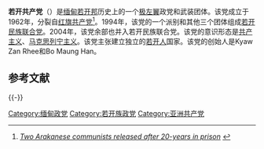 {{共产党}}
'''若开共产党'''（{{lang-my|ရခိုင်ပြည်ကွန်မြူနစ်ပါတီ}}）是[[缅甸|缅甸]][[若开邦|若开邦]]历史上的一个[[极左翼|极左翼]]政党和武装团体。该党成立于1962年，分裂自[[红旗共产党|红旗共产党]]<ref name="Thadin">''[http://www.myanmathadin.com/news/politics/28-two-arakanese-communists-released-after-20-years-in-prison.html Two Arakanese communists released after 20-years in prison]'' {{Wayback|url=http://www.myanmathadin.com/news/politics/28-two-arakanese-communists-released-after-20-years-in-prison.html |date=20110714141949 }}</ref>。1994年，该党的一个派别和其他三个团体组成[[若开民族联合党|若开民族联合党]]。2004年，该党余部也并入若开民族联合党。该党的意识形态是[[共产主义|共产主义]]、[[马克思列宁主义|马克思列宁主义]]。该党主张建立独立的[[若开人|若开人]]国家。该党的创始人是Kyaw Zan Rhee和Bo Maung Han。

== 参考文献 ==
{{Reflist}}

{{-}}
{{缅甸政党}}

[[Category:缅甸政党|Category:缅甸政党]]
[[Category:若开族政党|Category:若开族政党]]
[[Category:亚洲共产党|Category:亚洲共产党]]